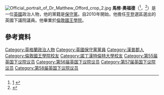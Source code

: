 [[File:Official_portrait_of_Dr_Matthew_Offord_crop_2.jpg|thumb]]
'''馬修·奧福德'''（{{lang-en|Matthew Offord}}<ref>[http://www.london-gazette.co.uk/issues/59418/notices/1118281/from=2010-05-06;to=2010-05-19;all=returned+westminster/]  {{webarchive|url=https://web.archive.org/web/20131114212848/http://www.london-gazette.co.uk/issues/59418/notices/1118281/from%3D2010-05-06%3Bto%3D2010-05-19%3Ball%3Dreturned%20westminster/ |date=2013-11-14 }}</ref>，{{bd|1969年|9月3日}}<ref>{{cite web|url=http://www.ukwhoswho.com/view/article/oupww/whoswho/U251197/ |title=Who's Who |publisher=Ukwhoswho.com |date= |accessdate=2015-05-18}}</ref>）是一位[[英國|英國]]政治人物，他的黨籍是[[保守黨_(英國)|保守黨]]。自2010年開始，他擔任[[亨登_(英國國會選區)|亨登]]選區選出的英國下議院議員。他畢業於[[倫敦國王學院|倫敦國王學院]]。

==參考資料==
{{Reflist}}

{{DEFAULTSORT:Offord, Matthew}}
[[Category:英格蘭政治人物|Category:英格蘭政治人物]]
[[Category:英國保守黨黨員|Category:英國保守黨黨員]]
[[Category:漢普郡人|Category:漢普郡人]]
[[Category:倫敦國王學院校友|Category:倫敦國王學院校友]]
[[Category:諾丁漢特倫特大學校友|Category:諾丁漢特倫特大學校友]]
[[Category:第55届英国下议院议员|Category:第55届英国下议院议员]]
[[Category:第56届英国下议院议员|Category:第56届英国下议院议员]]
[[Category:第57届英国下议院议员|Category:第57届英国下议院议员]]
[[Category:第58届英国下议院议员|Category:第58届英国下议院议员]]